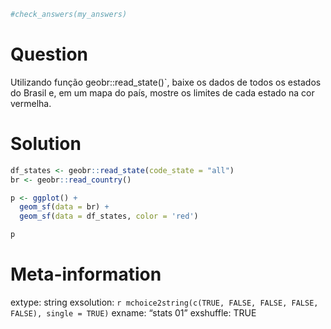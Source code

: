 ```r

#check_answers(my_answers)
```

Question
========

Utilizando função geobr::read_state()`, baixe os dados de todos os estados do Brasil e, em um mapa do país, mostre os limites de cada estado na cor vermelha. 


Solution
================

```r
df_states <- geobr::read_state(code_state = "all")
br <- geobr::read_country()

p <- ggplot() + 
  geom_sf(data = br) +
  geom_sf(data = df_states, color = 'red')

p
```



Meta-information
================
extype: string
exsolution: `r mchoice2string(c(TRUE, FALSE, FALSE, FALSE, FALSE), single = TRUE)`
exname: "stats 01"
exshuffle: TRUE

